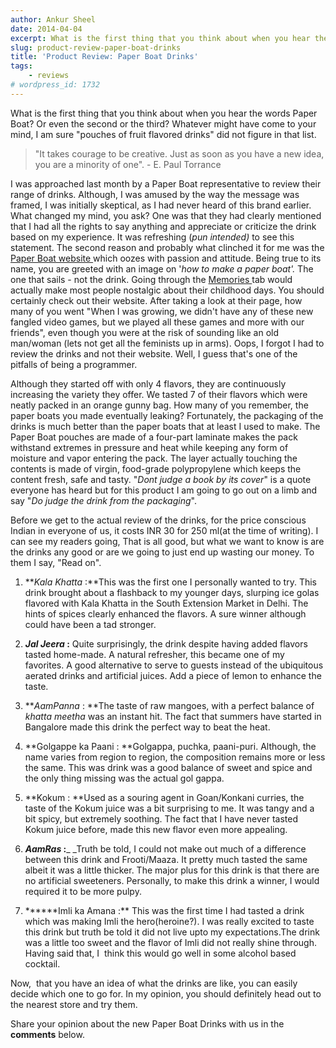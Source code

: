```yaml
---
author: Ankur Sheel
date: 2014-04-04
excerpt: What is the first thing that you think about when you hear the words Paper Boat? Or even the second or the third? Whatever might have come to your mind, I am sure "pouches of fruit flavored drinks" did not figure in that list. A product review of the new and exciting flavors that Hector Beverages have recently come out with.
slug: product-review-paper-boat-drinks
title: 'Product Review: Paper Boat Drinks'
tags:
    - reviews
# wordpress_id: 1732
---
```


What is the first thing that you think about when you hear the words Paper Boat? Or even the second or the third? Whatever might have come to your mind, I am sure "pouches of fruit flavored drinks" did not figure in that list.

<blockquote>
    "It takes courage to be creative. Just as soon as you have a new idea, you are a minority of one". - E. Paul
    Torrance
</blockquote>

I was approached last month by a Paper Boat representative to review their range of drinks. Although, I was amused by the way the message was framed, I was initially skeptical, as I had never heard of this brand earlier. What changed my mind, you ask? One was that they had clearly mentioned that I had all the rights to say anything and appreciate or criticize the drink based on my experience. It was refreshing (_pun intended)_ to see this statement. The second reason and probably what clinched it for me was the [Paper Boat website ](http://paperboatdrinks.com)which oozes with passion and attitude. Being true to its name, you are greeted with an image on '_how to make a paper boat'._ The one that sails - not the drink. Going through the [Memories ](http://paperboatdrinks.com/p/antakshari)tab would actually make most people nostalgic about their childhood days. You should certainly check out their website.
After taking a look at their page, how many of you went "When I was growing, we didn't have any of these new fangled video games, but we played all these games and more with our friends", even though you were at the risk of sounding like an old man/woman (lets not get all the feminists up in arms). Oops, I forgot I had to review the drinks and not their website. Well, I guess that's one of the pitfalls of being a programmer.

Although they started off with only 4 flavors, they are continuously increasing the variety they offer. We tasted 7 of their flavors which were neatly packed in an orange gunny bag.
How many of you remember, the paper boats you made eventually leaking? Fortunately, the packaging of the drinks is much better than the paper boats that at least I used to make. The Paper Boat pouches are made of a four-part laminate makes the pack withstand extremes in pressure and heat while keeping any form of moisture and vapor entering the pack. The layer actually touching the contents is made of virgin, food-grade polypropylene which keeps the content fresh, safe and tasty. "_Dont judge a book by its cover_" is a quote everyone has heard but for this product I am going to go out on a limb and say "_Do judge the drink from the packaging_".

Before we get to the actual review of the drinks, for the price conscious Indian in everyone of us, it costs INR 30 for 250 ml(at the time of writing). I can see my readers going, That is all good, but what we want to know is are the drinks any good or are we going to just end up wasting our money. To them I say, "Read on".

1. **_Kala Khatta_ :**This was the first one I personally wanted to try. This drink brought about a flashback to my younger days, slurping ice golas flavored with Kala Khatta in the South Extension Market in Delhi. The hints of spices clearly enhanced the flavors. A sure winner although could have been a tad stronger.

2) **_Jal Jeera_ :** Quite surprisingly, the drink despite having added flavors tasted home-made. A natural refresher, this became one of my favorites. A good alternative to serve to guests instead of the ubiquitous aerated drinks and artificial juices. Add a piece of lemon to enhance the taste.

3. ***AamPanna* : **The taste of raw mangoes, with a perfect balance of _khatta meetha_ was an instant hit. The fact that summers have started in Bangalore made this drink the perfect way to beat the heat.

4) **Golgappe ka Paani : **Golgappa, puchka, paani-puri. Although, the name varies from region to region, the composition remains more or less the same. This was drink was a good balance of sweet and spice and the only thing missing was the actual gol gappa.

5. **Kokum : **Used as a souring agent in Goan/Konkani curries, the taste of the Kokum juice was a bit surprising to me. It was tangy and a bit spicy, but extremely soothing. The fact that I have never tasted Kokum juice before, made this new flavor even more appealing.

6) ***AamRas* :**\_ _Truth be told, I could not make out much of a difference between this drink and Frooti/Maaza. It pretty much tasted the same albeit it was a little thicker. The major plus for this drink is that there are no artificial sweeteners. Personally, to make this drink a winner, I would required it to be more pulpy.

7. **\*\***Imli ka Amana :\*\* This was the first time I had tasted a drink which was making Imli the hero(heroine?). I was really excited to taste this drink but truth be told it did not live upto my expectations.The drink was a little too sweet and the flavor of Imli did not really shine through. Having said that, I  think this would go well in some alcohol based cocktail.

Now,  that you have an idea of what the drinks are like, you can easily decide which one to go for. In my opinion, you should definitely head out to the nearest store and try them.

Share your opinion about the new Paper Boat Drinks with us in the **comments** below.
